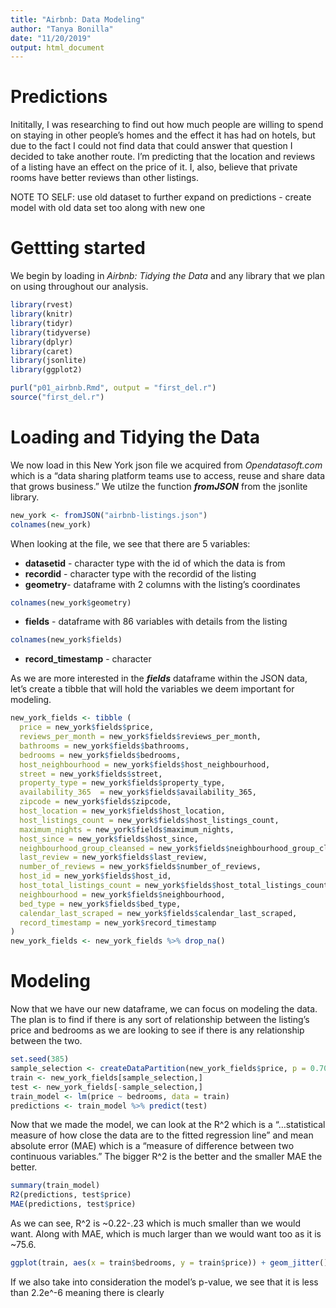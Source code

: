 ```yaml
---
title: "Airbnb: Data Modeling"
author: "Tanya Bonilla"
date: "11/20/2019"
output: html_document
---
```


# Predictions


Inititally, I was researching to find out how much people are willing to spend on staying in other people's homes and the effect it has had on hotels, but due to the fact I could not find data that could answer that question I decided to take another route. I'm predicting that the location and reviews of a listing have an effect on the price of it. I, also, believe that private rooms have better reviews than other listings. 

NOTE TO SELF: use old dataset to further expand on predictions
  - create model with old data set too along with new one
  
# Gettting started

We begin by loading in *Airbnb: Tidying the Data* and any library that we plan on using throughout our analysis.
```r
library(rvest)
library(knitr)
library(tidyr)
library(tidyverse)
library(dplyr)
library(caret)
library(jsonlite)
library(ggplot2)

purl("p01_airbnb.Rmd", output = "first_del.r")
source("first_del.r")
```

# Loading and Tidying the Data

We now load in this New York json file we acquired from *Opendatasoft.com* which is a "data sharing platform teams use to access, reuse and share data that grows business." We utilze the function ***fromJSON*** from the jsonlite library. 
```r
new_york <- fromJSON("airbnb-listings.json")
colnames(new_york)
```

When looking at the file, we see that there are 5 variables:

* **datasetid** - character type with the id of which the data is from
* **recordid** - character type with the recordid of the listing 
* **geometry**- dataframe with 2 columns with the listing's coordinates
```r
colnames(new_york$geometry)
```
* **fields** - dataframe with 86 variables with details from the listing
```r
colnames(new_york$fields)
```
+ **record_timestamp** - character 

As we are more interested in the ***fields*** dataframe within the JSON data, let's create a tibble that will hold the variables we deem important for modeling.
```r
new_york_fields <- tibble ( 
  price = new_york$fields$price,
  reviews_per_month = new_york$fields$reviews_per_month,
  bathrooms = new_york$fields$bathrooms,
  bedrooms = new_york$fields$bedrooms,
  host_neighbourhood = new_york$fields$host_neighbourhood,
  street = new_york$fields$street,
  property_type = new_york$fields$property_type,
  availability_365  = new_york$fields$availability_365,
  zipcode = new_york$fields$zipcode,
  host_location = new_york$fields$host_location,
  host_listings_count = new_york$fields$host_listings_count,
  maximum_nights = new_york$fields$maximum_nights,
  host_since = new_york$fields$host_since,
  neighbourhood_group_cleansed = new_york$fields$neighbourhood_group_cleansed,
  last_review = new_york$fields$last_review,
  number_of_reviews = new_york$fields$number_of_reviews,
  host_id = new_york$fields$host_id,
  host_total_listings_count = new_york$fields$host_total_listings_count,
  neighbourhood = new_york$fields$neighbourhood,
  bed_type = new_york$fields$bed_type,
  calendar_last_scraped = new_york$fields$calendar_last_scraped,
  record_timestamp = new_york$record_timestamp
)
new_york_fields <- new_york_fields %>% drop_na()

```

# Modeling

Now that we have our new dataframe, we can focus on modeling the data. The plan is to find if there is any sort of relationship between the listing's price and bedrooms as we are looking to see if there is any relationship between the two. 

```r

set.seed(385)
sample_selection <- createDataPartition(new_york_fields$price, p = 0.70, list = FALSE)
train <- new_york_fields[sample_selection,]
test <- new_york_fields[-sample_selection,]
train_model <- lm(price ~ bedrooms, data = train)
predictions <- train_model %>% predict(test)
```

Now that we made the model, we can look at the R^2 which is a "...statistical measure of how close the data are to the fitted regression line" and mean absolute error (MAE) which is a "measure of difference between two continuous variables." The bigger R^2 is the better and the smaller MAE the better.
```r
summary(train_model)
R2(predictions, test$price)
MAE(predictions, test$price)
```
As we can see, R^2 is ~0.22-.23 which is much smaller than we would want. Along with MAE, which is much larger than we would want too as it is ~75.6. 

```r
ggplot(train, aes(x = train$bedrooms, y = train$price)) + geom_jitter()
```

If we also take into consideration the model's p-value, we see that it is less than 2.2e^-6 meaning there is clearly 